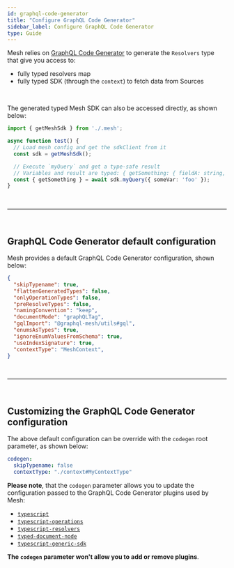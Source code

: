 ```yaml
---
id: graphql-code-generator
title: "Configure GraphQL Code Generator"
sidebar_label: Configure GraphQL Code Generator
type: Guide
---
```



Mesh relies on [GraphQL Code Generator](https://www.graphql-code-generator.com/) to generate the `Resolvers` type that give you access to:
- fully typed resolvers map
- fully typed SDK (through the `context`) to fetch data from Sources

<br />

The generated typed Mesh SDK can also be accessed directly, as shown below:

```ts
import { getMeshSdk } from './.mesh';

async function test() {
  // Load mesh config and get the sdkClient from it
  const sdk = getMeshSdk();

  // Execute `myQuery` and get a type-safe result
  // Variables and result are typed: { getSomething: { fieldA: string, fieldB: number }, errors?: GraphQLError[] }
  const { getSomething } = await sdk.myQuery({ someVar: 'foo' });
}
```


<p>&nbsp;</p>

------

<p>&nbsp;</p>


## GraphQL Code Generator default configuration

Mesh provides a default GraphQL Code Generator configuration, shown below:

```json
{
  "skipTypename": true,
  "flattenGeneratedTypes": false,
  "onlyOperationTypes": false,
  "preResolveTypes": false,
  "namingConvention": "keep",
  "documentMode": "graphQLTag",
  "gqlImport": "@graphql-mesh/utils#gql",
  "enumsAsTypes": true,
  "ignoreEnumValuesFromSchema": true,
  "useIndexSignature": true,
  "contextType": "MeshContext",
}
```


<p>&nbsp;</p>

------

<p>&nbsp;</p>


## Customizing the GraphQL Code Generator configuration

The above default configuration can be override with the `codegen` root parameter, as shown below:

```yaml
codegen:
  skipTypename: false
  contextType: "./context#MyContextType"
```

**Please note**, that the `codegen` parameter allows you to update the configuration passed to the GraphQL Code Generator plugins used by Mesh:
- [`typescript`](https://www.graphql-code-generator.com/plugins/typescript)
- [`typescript-operations`](https://www.graphql-code-generator.com/plugins/typescript-operations)
- [`typescript-resolvers`](https://www.graphql-code-generator.com/plugins/typescript-resolvers)
- [`typed-document-node`](https://www.graphql-code-generator.com/plugins/typed-document-node)
- [`typescript-generic-sdk`](https://www.graphql-code-generator.com/plugins/typescript-generic-sdk)


**The `codegen` parameter won't allow you to add or remove plugins**.
